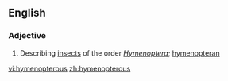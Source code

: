==English==

===Adjective===
{{en-adj|-}}

# Describing [[insect]]s of the order ''[[Hymenoptera]]''; [[hymenopteran]]

[[vi:hymenopterous]]
[[zh:hymenopterous]]